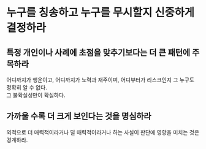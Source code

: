 # 누구를 칭송하고 누구를 무시할지 신중하게 결정하라

## 특정 개인이나 사례에 초점을 맞추기보다는 더 큰 패턴에 주목하라

어디까지가 행운이고, 어디까지가 노력과 재주이며, 어디부터가 리스크인지 그 누구도 정확히 알 수 없다.\
그 불확실성만이 확실하다.  

## 가까울 수록 더 크게 보인다는 것을 명심하라

외적으로 더 매력적이라거나 덜 매력적이라거나 하는 사실이 판단에 영향을 미치는 것은 경계하라.


